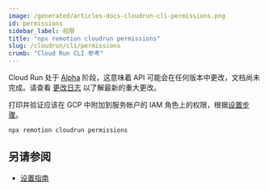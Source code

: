 ```yaml
---
image: /generated/articles-docs-cloudrun-cli-permissions.png
id: permissions
sidebar_label: 权限
title: "npx remotion cloudrun permissions"
slug: /cloudrun/cli/permissions
crumb: "Cloud Run CLI 参考"
---
```


<ExperimentalBadge>
<p>Cloud Run 处于 <a href="/docs/cloudrun-alpha">Alpha</a> 阶段，这意味着 API 可能会在任何版本中更改，文档尚未完成。请查看 <a href="https://remotion.dev/changelog">更改日志</a> 以了解最新的重大更改。</p>
</ExperimentalBadge>


打印并验证应该在 GCP 中附加到服务帐户的 IAM 角色上的权限，根据[设置步骤](/docs/cloudrun/setup)。

```
npx remotion cloudrun permissions
```

<SAPermissionCLI />

## 另请参阅

- [设置指南](/docs/cloudrun/setup)

